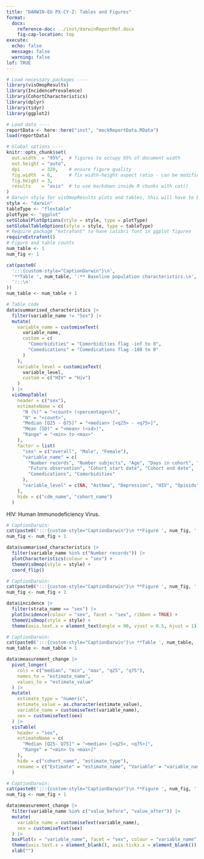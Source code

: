 ```yaml
---
title: "DARWIN-EU PX-CY-Z: Tables and Figures"
format:
  docx:
    reference-doc: ../inst/darwinReportRef.docx
    fig-cap-location: top
execute:
  echo: false
  message: false 
  warning: false 
lof: TRUE
---
```


```r
# Load necessary packages ----
library(visOmopResults)
library(IncidencePrevalence)
library(CohortCharacteristics)
library(dplyr)
library(tidyr)
library(ggplot2)

# Load data ----
reportData <- here::here("inst", "mockReportData.RData")
load(reportData)

# Global options ----
knitr::opts_chunk$set(
  out.width  = "95%",  # figures to occupy 95% of document width
  out.height = "auto",
  dpi        = 320,    # ensure figure quality
  fig.width  = 6,      # fix width-height aspect ratio - can be modified for specific figures
  fig.height = 3,
  results    = "asis"  # to use markdown inside R chunks with cat()
)
# Darwin style for visOmopResults plots and tables, this will have to be manually set for other packages
style <- "darwin"
tableType <- "flextable"
plotType <- "ggplot"
setGlobalPlotOptions(style = style, type = plotType) 
setGlobalTableOptions(style = style, type = tableType)
# Require package "extrafont" to have calibri font in ggplot figures
requireExtrafont()
# Figure and table counts
num_table <- 1
num_fig <- 1
```


```r
cat(paste0(
  ':::{custom-style="CaptionDarwin"}\n',
  '**Table ', num_table, ':** Baseline population characteristics.\n',
  ':::\n'
))
num_table <- num_table + 1

# Table code
data$summarised_characteristics |>
  filter(variable_name != "Sex") |>
  mutate(
    variable_name = customiseText(
      variable_name, 
      custom = c(
        "Comorbidities" = "Comorbidities flag -inf to 0", 
        "Comedications" = "Comedications flag -180 to 0"
      )
    ),
    variable_level = customiseText(
      variable_level, 
      custom = c("HIV" = "Hiv")
    )
  ) |>
  visOmopTable(
    header = c("sex"),
    estimateName = c(
      "N (%)" = "<count> (<percentage>%)",
      "N" = "<count>",
      "Median [Q25 - Q75]" = "<median> [<q25> - <q75>]",
      "Mean (SD)" = "<mean> (<sd>)",
      "Range" = "<min> to <max>"
    ),
    factor = list(
      "sex" = c("overall", "Male", "Female"),
      "variable_name" = c(
        "Number records", "Number subjects", "Age", "Days in cohort", "Prior observation",
        "Future observation", "Cohort start date", "Cohort end date",
        "Comedications", "Comorbidities"
      ),
      "variable_level" = c(NA, "Asthma", "Depression", "HIV", "Opioids", "Antidiabetes")
    ),
    hide = c("cdm_name", "cohort_name")
  ) 
```
:::{custom-style="FooterDarwin"}
HIV: Human Immunodeficiency Virus.
:::


```r
# CaptionDarwin:
cat(paste0(':::{custom-style="CaptionDarwin"}\n **Figure ', num_fig, ':** Number of records in cohorts.\n:::\n'))
num_fig <- num_fig + 1

data$summarised_characteristics |>
  filter(variable_name %in% c("Number records")) |>
  plotCharacteristics(colour = "sex") +
  themeVisOmop(style = style) +
  coord_flip()
```


```r
# CaptionDarwin:
cat(paste0(':::{custom-style="CaptionDarwin"}\n **Figure ', num_fig, ':** Incidence over time statified by sex.\n:::\n'))
num_fig <- num_fig + 1

data$incidence |>
  filter(strata_name == "sex") |>
  plotIncidence(colour = "sex", facet = "sex", ribbon = TRUE) +
  themeVisOmop(style = style) +
  theme(axis.text.x = element_text(angle = 90, vjust = 0.5, hjust = 1))
```


```r
# CaptionDarwin:
cat(paste0(':::{custom-style="CaptionDarwin"}\n **Table ', num_table, ':** Measurement value change after intervention.\n:::\n'))
num_table <- num_table + 1

data$measurement_change |> 
  pivot_longer(
    cols = c("median", "min", "max", "q25", "q75"),
    names_to = "estimate_name",
    values_to = "estimate_value"
  ) |>
  mutate(
    estimate_type = "numeric",
    estimate_value = as.character(estimate_value),
    variable_name = customiseText(variable_name),
    sex = customiseText(sex)
  ) |>
  visTable(
    header = "sex",
    estimateName = c(
      "Median [Q25- Q75]" = "<median> [<q25>, <q75>]",
      "Range" = "<min> to <max>]"
    ),
    hide = c("cohort_name", "estimate_type"),
    rename = c("Estimate" = "estimate_name", "Variable" = "variable_name")
  )
```


```r
# CaptionDarwin:
cat(paste0(':::{custom-style="CaptionDarwin"}\n **Figure ', num_fig, ':** Measurement value change after intervention.\n:::\n'))
num_fig <- num_fig + 1

data$measurement_change |>  
  filter(variable_name %in% c("value_before", "value_after")) |>
  mutate(
    variable_name = customiseText(variable_name),
    sex = customiseText(sex)
  ) |>
  boxPlot(x = "variable_name", facet = "sex", colour = "variable_name") +
  theme(axis.text.x = element_blank(), axis.ticks.x = element_blank()) +
  xlab("")
```
